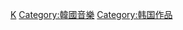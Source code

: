 {{category diffuse}}
{{Category explanation|由[[韩国|韩国]]籍歌手、藝人、團體和組合錄製的[[音樂專輯|音樂專輯]]}}

[[Category:各國音樂專輯|K]]
[[Category:韓國音樂|Category:韓國音樂]]
[[Category:韩国作品|Category:韩国作品]]